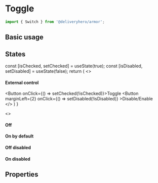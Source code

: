 
<Meta title="Components/Switch" component={Switch} />

# Toggle

```js
import { Switch } from '@deliveryhero/armor';
```

## Basic usage

<Preview>
    <Story name="Basic usage">
        <Switch />
    </Story>
</Preview>

## States

  const [isChecked, setChecked] = useState(true);
  const [isDisabled, setDisabled] = useState(false);
  return (
    <>
        <h4>External control</h4>
        <Button onClick={() => setChecked(!isChecked)}>Toggle</Button>
        <Button marginLeft={2} onClick={() => setDisabled(!isDisabled)} >Disable/Enable</Button>
        <Switch checked={isChecked} disabled={isDisabled} />
    </>
  )
}

<Preview>
    <Story name="States">
        <>
            <h4>Off</h4>
            <Switch />
            <h4>On by default</h4>
            <Switch defaultChecked />
            <MyDynamicSwitch />
            <h4>Off disabled</h4>
            <Switch disabled />
            <h4>On disabled</h4>
            <Switch checked disabled />
        </>
    </Story>
</Preview>

## Properties

<Props of={Switch} />

